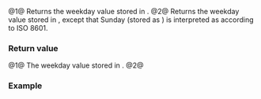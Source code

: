 {{cpp/chrono/weekday/title|c_encoding|iso_encoding}}
{{cpp/chrono/weekday/navbar}}
{{dcl begin}}
{{dcl|num=1|since=c++20|1=
constexpr unsigned c_encoding() const noexcept;
}}
{{dcl|num=2|since=c++20|1=
constexpr unsigned iso_encoding() const noexcept;
}}
{{dcl end}}

@1@ Returns the weekday value stored in {{c|*this}}.
@2@ Returns the weekday value stored in {{c|*this}}, except that Sunday (stored as {{c|0}}) is interpreted as {{c|7}} according to ISO 8601.

===Return value===
@1@ The weekday value stored in {{c|*this}}.
@2@ {{c|1=c_encoding() == 0u ? 7u : c_encoding()}}

===Example===
{{example
|code=
#include &lt;chrono&gt;
#include &lt;iostream&gt;

int main()
{
    std::cout &lt;&lt; "i: C: ISO: Weekday:\n";

    for (unsigned i{0}; i != 8; ++i)
    {
        const std::chrono::weekday w{i};
        std::cout &lt;&lt; i &lt;&lt; "  "
                  &lt;&lt; w.c_encoding() &lt;&lt; "  "
                  &lt;&lt; w.iso_encoding() &lt;&lt; "    "
                  &lt;&lt; w &lt;&lt; '\n';
    }
}
|output=
i: C: ISO: Weekday:
0  0  7    Sun
1  1  1    Mon
2  2  2    Tue
3  3  3    Wed
4  4  4    Thu
5  5  5    Fri
6  6  6    Sat
7  0  7    Sun
}}

{{langlinks|de|es|fr|ja|ru|zh}}